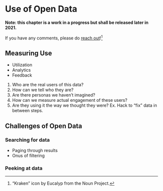 # Use of Open Data {#use}

:::tip
<b>Note: this chapter is a work in a progress but shall be released later in 2021.</b>

If you have any comments, please do [reach out](https://github.com/open-data-people/open-data-field-guide/discussions/new)!^[“Kraken” icon by Eucalyp from the Noun Project.]
:::

## Measuring Use

* Utilization
* Analytics
* Feedback

1. Who are the real users of this data? 
2. How can we tell who they are? 
3. Are there personas we haven't imagined?
4. How can we measure actual engagement of these users? 
5. Are they using it the way we thought they were? Ex. Hack to "fix" data in between steps.

## Challenges of Open Data

### Searching for data

* Paging through results
* Onus of filtering

### Peeking at data

